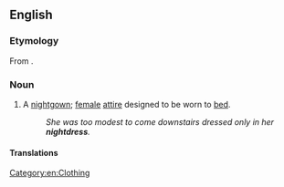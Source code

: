 ==English==

===Etymology===
From {{compound|en|night|dress}}.

===Noun===
{{en-noun}}

# A [[nightgown]]; [[female]] [[attire]] designed to be worn to [[bed]].
#: ''She was too modest to come downstairs dressed only in her '''nightdress'''.''

====Translations====
{{trans-see|sleeping garment worn by women|nightgown}}

[[Category:en:Clothing]]
